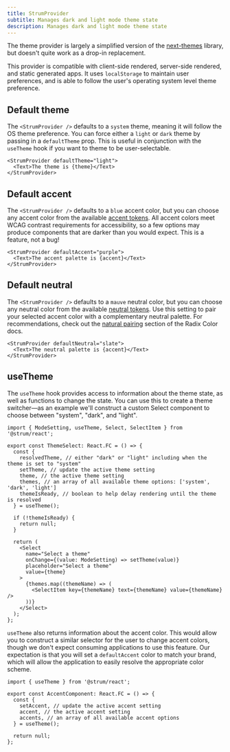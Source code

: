 ```yaml
---
title: StrumProvider
subtitle: Manages dark and light mode theme state
description: Manages dark and light mode theme state
---
```


The theme provider is largely a simplified version of the [next-themes](https://github.com/pacocoursey/next-themes) library, but doesn't quite work as a drop-in replacement.

This provider is compatible with client-side rendered, server-side rendered, and static generated apps. It uses `localStorage` to maintain user preferences, and is able to follow the user's operating system level theme preference.

## Default theme

The `<StrumProvider />` defaults to a `system` theme, meaning it will follow the OS theme preference. You can force either a `light` or `dark` theme by passing in a `defaultTheme` prop. This is useful in conjunction with the `useTheme` hook if you want to theme to be user-selectable.

```tsx
<StrumProvider defaultTheme="light">
  <Text>The theme is {theme}</Text>
</StrumProvider>
```

## Default accent

The `<StrumProvider />` defaults to a `blue` accent color, but you can choose any accent color from the available [accent tokens](/overview/design-concepts#design-tokens). All accent colors meet WCAG contrast requirements for accessibility, so a few options may produce components that are darker than you would expect. This is a feature, not a bug!

```tsx
<StrumProvider defaultAccent="purple">
  <Text>The accent palette is {accent}</Text>
</StrumProvider>
```

## Default neutral

The `<StrumProvider />` defaults to a `mauve` neutral color, but you can choose any neutral color from the available [neutral tokens](/overview/design-concepts#design-tokens). Use this setting to pair your selected accent color with a complementary neutral palette. For recommendations, check out the [natural pairing](https://www.radix-ui.com/docs/colors/palette-composition/composing-a-palette#natural-pairing) section of the Radix Color docs.

```tsx
<StrumProvider defaultNeutral="slate">
  <Text>The neutral palette is {accent}</Text>
</StrumProvider>
```

## useTheme

The `useTheme` hook provides access to information about the theme state, as well as functions to change the state. You can use this to create a theme switcher—as an example we'll construct a custom <Link href="/components/Select">Select</Link> component to choose between "system", "dark", and "light".

```tsx
import { ModeSetting, useTheme, Select, SelectItem } from '@strum/react';

export const ThemeSelect: React.FC = () => {
  const {
    resolvedTheme, // either "dark" or "light" including when the theme is set to "system"
    setTheme, // update the active theme setting
    theme, // the active theme setting
    themes, // an array of all available theme options: ['system', 'dark', 'light']
    themeIsReady, // boolean to help delay rendering until the theme is resolved
  } = useTheme();

  if (!themeIsReady) {
    return null;
  }

  return (
    <Select
      name="Select a theme"
      onChange={(value: ModeSetting) => setTheme(value)}
      placeholder="Select a theme"
      value={theme}
    >
      {themes.map((themeName) => (
        <SelectItem key={themeName} text={themeName} value={themeName} />
      ))}
    </Select>
  );
};
```

`useTheme` also returns information about the accent color. This would allow you to construct a similar selector for the user to change accent colors, though we don't expect consuming applications to use this feature. Our expectation is that you will set a `defaultAccent` color to match your brand, which will allow the application to easily resolve the appropriate color scheme.

```tsx
import { useTheme } from '@strum/react';

export const AccentComponent: React.FC = () => {
  const {
    setAccent, // update the active accent setting
    accent, // the active accent setting
    accents, // an array of all available accent options
  } = useTheme();

  return null;
};
```
